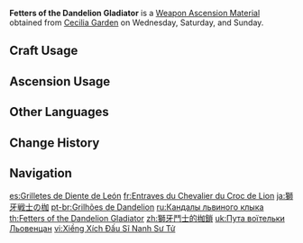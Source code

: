 {{Item Infobox
|id          = 114009
|image       = Item Fetters of the Dandelion Gladiator.png
|type        = Weapon Ascension Materials
|invCategory = Character Development Items
|group       = Gladiator Shackles
|quality     = 2
|description = It's a human thing to exaggerate a hero's story, even to the point of elevating the fetters that once bound [[Vennessa|the hero]] to the level of an enemy of true freedom.<br>As a result, these fetters were granted extraordinary powers.
|day1        = Wednesday
|day2        = Saturday
|day3        = Sunday
|source1     = Cecilia Garden
|source2     = Purchased from the [[Souvenir Shop]] in [[Mondstadt]]
|source3     = [[Parametric Transformer]]
}}
'''Fetters of the Dandelion Gladiator''' is a [[Weapon Ascension Material]] obtained from [[Cecilia Garden]] on Wednesday, Saturday, and Sunday.

==Craft Usage==
{{Craft Usage}}

==Ascension Usage==
{{Ascension Usage}}

==Other Languages==
{{Other Languages
|en      = Fetters of the Dandelion Gladiator
|zhs     = 狮牙斗士的枷锁
|zhs_rm  = Shīyá Dòushì de Jiāsuǒ
|zht     = 獅牙鬥士的枷鎖
|zht_rm  = Shīyá Dòushì de Jiāsuǒ
|zh_tl   = Fetters of the Lionfang Warrior
|ja      = 獅牙戦士の枷
|ja_rm   = Shiga Senshi no Kase
|ja_tl   = Fetters of the Lionfang Warrior
|ko      = 라이언 투사의 족쇄
|ko_rm   = Raieon Tusa-ui Jokswae
|ko_tl   = Lion Fighter's Shackles
|es      = Grilletes de Diente de León
|es_tl   = Dandelion Fetters
|fr      = Entraves du Chevalier du Croc de Lion
|fr_tl   = Fetters of the Lion Fang Knight
|ru      = Кандалы львиного клыка
|ru_tl   = Lion Fang Fetters
|th      = Fetters of the Dandelion Gladiator
|vi      = Xiềng Xích Đấu Sĩ Nanh Sư Tử
|vi_tl   = 
|de      = Fesseln des Löwenzahnkämpfers
|de_tl   = Fetters of the Dandelion Warrior
|id      = Fetters of the Dandelion Gladiator
|pt      = Grilhões de Dandelion
|pt_tl   = 
|tr      = Karahindiba Gladyatörü Kelepçesi
|tr_tl   = Dandelion Gladiator's Handcuffs
|it      = Ferri del Gladiatore dei denti di leone
|it_tl   = 
}}

==Change History==
{{Change History|1.0}}

==Navigation==
{{Development Item Navbox|Weapon Materials}}

[[es:Grilletes de Diente de León]]
[[fr:Entraves du Chevalier du Croc de Lion]]
[[ja:獅牙戦士の枷]]
[[pt-br:Grilhões de Dandelion]]
[[ru:Кандалы львиного клыка]]
[[th:Fetters of the Dandelion Gladiator]]
[[zh:獅牙鬥士的枷鎖]]
[[uk:Пута воїтельки Льовенцан]]
[[vi:Xiềng Xích Đấu Sĩ Nanh Sư Tử]]